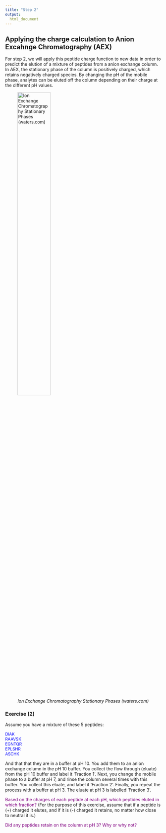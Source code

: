 ```yaml
---
title: "Step 2"
output:
  html_document
---
```

## Applying the charge calculation to Anion Excahnge Chromatography (AEX)
For step 2, we will apply this peptide charge function to new data in order to predict the elution of a mixture of peptides from a anion exchange column. In AEX, the stationary phase of the column is positively charged, which retains negatively charged species. By changing the pH of the mobile phase, analytes can be eluted off the column depending on their charge at the different pH values.  

![*Ion Exchange Chromatography Stationary Phases (waters.com)*](primer_T_Ion_Exchange_CHromatography.jpg){width=50%}  

### Exercise (2)
Assume you have a mixture of these 5 peptides:  

<font color="blue" size=2>DIAK  
RAAVSK  
EGNTQR  
EPLSHR  
ASCHK</font>  

And that that they are in a buffer at pH 10. You add them to an anion exchange column in the pH 10 buffer. You collect the flow through (eluate) from the pH 10 buffer and label it 'Fraction 1'. Next, you change the mobile phase to a buffer at pH 7, and rinse the column several times with this buffer. You collect this eluate, and label it 'Fraction 2'. Finally, you repeat the process with a buffer at pH 3. The eluate at pH 3 is labelled 'Fraction 3'.  

<font color="purple">Based on the charges of each peptide at each pH, which peptides eluted in which fraction? </font> (For the purpose of this exercise, assume that if a peptide is (+) charged it elutes, and if it is (-) charged it retains, no matter how close to neutral it is.)  

<font color="purple">Did any peptides retain on the column at pH 3? Why or why not?</font>